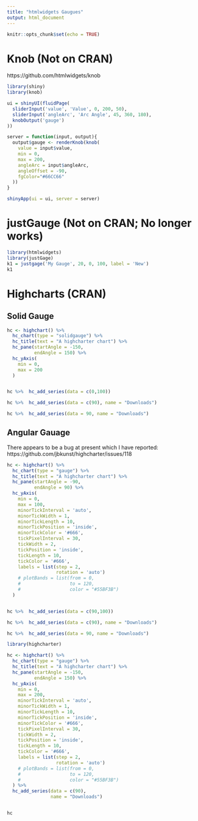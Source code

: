 ```yaml
---
title: "htmlwidgets Gaugues"
output: html_document
---
```


```r
knitr::opts_chunk$set(echo = TRUE)
```

# Knob (Not on CRAN)

https://github.com/htmlwidgets/knob

```r
library(shiny)
library(knob)

ui = shinyUI(fluidPage(
  sliderInput('value', 'Value', 0, 200, 50),
  sliderInput('angleArc', 'Arc Angle', 45, 360, 180),
  knobOutput('gauge')
))

server = function(input, output){
  output$gauge <- renderKnob(knob(
    value = input$value,
    min = 0,
    max = 200,
    angleArc = input$angleArc,
    angleOffset = -90,
    fgColor="#66CC66"
  ))
}

shinyApp(ui = ui, server = server)
```

# justGauge (Not on CRAN; No longer works)

```r
library(htmlwidgets)
library(justGage)
k1 = justgage('My Gauge', 20, 0, 100, label = 'New')
k1
```

# Highcharts (CRAN)

## Solid Gauge

```r
hc <- highchart() %>%
  hc_chart(type = "solidgauge") %>%
  hc_title(text = "A highcharter chart") %>%
  hc_pane(startAngle = -150,
          endAngle = 150) %>%
  hc_yAxis(
    min = 0,
    max = 200
  )


hc %>%  hc_add_series(data = c(0,100))

hc %>%  hc_add_series(data = c(90), name = "Downloads")

hc %>%  hc_add_series(data = 90, name = "Downloads")
```

## Angular Gauage

There appears to be a bug at present which I have reported: https://github.com/jbkunst/highcharter/issues/118

```r
hc <- highchart() %>%
  hc_chart(type = "gauge") %>%
  hc_title(text = "A highcharter chart") %>%
  hc_pane(startAngle = -90,
          endAngle = 90) %>%
  hc_yAxis(
    min = 0,
    max = 100,
    minorTickInterval = 'auto',
    minorTickWidth = 1,
    minorTickLength = 10,
    minorTickPosition = 'inside',
    minorTickColor = '#666',
    tickPixelInterval = 30,
    tickWidth = 2,
    tickPosition = 'inside',
    tickLength = 10,
    tickColor = '#666',
    labels = list(step = 2,
                  rotation = 'auto')
    # plotBands = list(from = 0,
    #                  to = 120,
    #                  color = "#55BF3B")
  )


hc %>%  hc_add_series(data = c(90,100))

hc %>%  hc_add_series(data = c(90), name = "Downloads")

hc %>%  hc_add_series(data = 90, name = "Downloads")
```


```r
library(highcharter)

hc <- highchart() %>%
  hc_chart(type = "gauge") %>%
  hc_title(text = "A highcharter chart") %>%
  hc_pane(startAngle = -150,
          endAngle = 150) %>%
  hc_yAxis(
    min = 0,
    max = 200,
    minorTickInterval = 'auto',
    minorTickWidth = 1,
    minorTickLength = 10,
    minorTickPosition = 'inside',
    minorTickColor = '#666',
    tickPixelInterval = 30,
    tickWidth = 2,
    tickPosition = 'inside',
    tickLength = 10,
    tickColor = '#666',
    labels = list(step = 2,
                  rotation = 'auto')
    # plotBands = list(from = 0,
    #                  to = 120,
    #                  color = "#55BF3B")
  ) %>%
  hc_add_series(data = c(90),
                name = "Downloads")


hc

```



